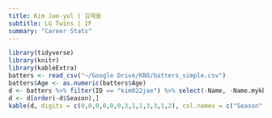```yaml
---
title: Kim Jae-yul | 김재율
subtitle: LG Twins | IF
summary: "Career Stats"
---
```

```r
library(tidyverse)
library(knitr)
library(kableExtra)
batters <- read_csv("~/Google Drive/KBO/batters_simple.csv")
batters$Age <- as.numeric(batters$Age)
d <- batters %>% filter(ID == "kim022jae") %>% select(-Name, -Name.mykbo, -KName, -Position, -ID)
d <- d[order(-d$Season),]
kable(d, digits = c(0,0,0,0,0,0,3,1,1,3,3,1,2), col.names = c("Season","Team","Age","G","PA","HR","OPS","BB%","SO%","ISO","BABIP","wRC+","WAR")) %>% kable_styling(bootstrap_options = c("striped", "hover"), fixed_thead = T)
```
